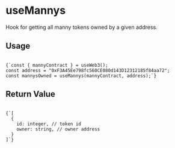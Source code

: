 
# useMannys

Hook for getting all manny tokens owned by a given address.

<h2 style={{ marginTop: 0 }}>Usage</h2>

<Code language="js">
{`const { mannyContract } = useWeb3();
const address = "0xF3A45Ee798fc560CE080d143D12312185f84aa72";
const mannysOwned = useMannys(mannyContract, address);`}
</Code>

## Return Value

<Code language="js">
{`[
  {
    id: integer, // token id
    owner: string, // owner address
  }
]`}
</Code>

